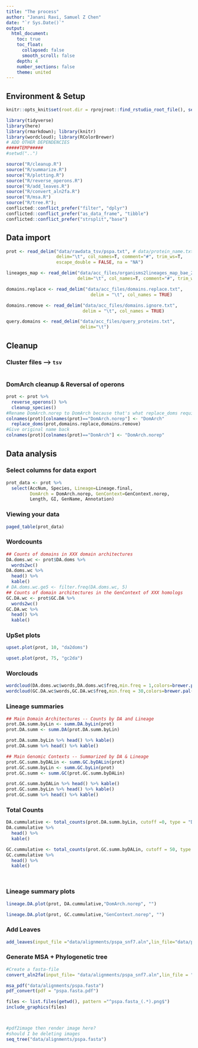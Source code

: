 ```yaml
---
title: "The process"
author: "Janani Ravi, Samuel Z Chen"
date: "`r Sys.Date()`"
output:
  html_document:
    toc: true
    toc_float:
      collapsed: false
      smooth_scroll: false
    depth: 4
    number_sections: false
    theme: united
---
```

## Environment & Setup
```r
knitr::opts_knit$set(root.dir = rprojroot::find_rstudio_root_file(), setwd(".."))

library(tidyverse)
library(here)
library(rmarkdown); library(knitr)
library(wordcloud); library(RColorBrewer)
# ADD OTHER DEPENDENCIES
#####TEMP#####
#setwd("..")

source("R/cleanup.R")
source("R/summarize.R")
source("R/plotting.R")
source("R/reverse_operons.R")
source("R/add_leaves.R")
source("R/convert_aln2fa.R")
source("R/msa.R") 
source("R/tree.R");
conflicted::conflict_prefer("filter", "dplyr")
conflicted::conflict_prefer("as_data_frame", "tibble")
conflicted::conflict_prefer("strsplit","base")
```


## Data import
```r
prot <- read_delim("data/rawdata_tsv/pspa.txt", # data/protein_name.txt
                   delim="\t", col_names=T, comment="#", trim_ws=T,
                   escape_double = FALSE, na = "NA")

lineages_map <- read_delim("data/acc_files/organisms2lineages_map_bae_20170828.txt",
                           delim="\t", col_names=T, comment="#", trim_ws=T)

domains.replace <- read_delim("data/acc_files/domains.replace.txt",
                                delim = "\t", col_names = TRUE)

domains.remove <- read_delim("data/acc_files/domains.ignore.txt",
                             delim = "\t", col_names = TRUE)

query.domains <- read_delim("data/acc_files/query_proteins.txt",
                            delim="\t")

```

## Cleanup
### Cluster files —> `tsv`
```r

```


### DomArch cleanup & Reversal of operons
```r
prot <- prot %>%
  reverse_operons() %>%
  cleanup_species()
#Rename DomArch.norep to DomArch because that's what replace_doms requires as a column
colnames(prot)[colnames(prot)=="DomArch.norep"] <- "DomArch"
  replace_doms(prot,domains.replace,domains.remove)
#Give original name back
colnames(prot)[colnames(prot)=="DomArch"] <- "DomArch.norep"
```

## Data analysis
### Select columns for data export
```r
prot_data <- prot %>%
  select(AccNum, Species, Lineage=Lineage.final,
         DomArch = DomArch.norep, GenContext=GenContext.norep,
         Length, GI, GenName, Annotation)
```

### Viewing your data
```r
paged_table(prot_data)
```

### Wordcounts
```r
## Counts of domains in XXX domain architectures
DA.doms.wc <- prot$DA.doms %>%
  words2wc()
DA.doms.wc %>%
  head() %>%
  kable()
# DA.doms.wc.ge5 <- filter.freq(DA.doms.wc, 5)
## Counts of domain architectures in the GenContext of XXX homologs
GC.DA.wc <- prot$GC.DA %>%
  words2wc()
GC.DA.wc %>%
  head() %>%
  kable()
```



### UpSet plots
```r
upset.plot(prot, 10, "da2doms")
```

```r
upset.plot(prot, 75, "gc2da")
```

### Worclouds
```r
wordcloud(DA.doms.wc$words,DA.doms.wc$freq,min.freq = 1,colors=brewer.pal(8, "Spectral"),scale=c(2.5,.5))
wordcloud(GC.DA.wc$words,GC.DA.wc$freq,min.freq = 30,colors=brewer.pal(8, "Spectral"), scale=c(2.5,.4))
```
### Lineage summaries
```r
## Main Domain Architectures -- Counts by DA and Lineage
prot.DA.summ.byLin <- summ.DA.byLin(prot)
prot.DA.summ <- summ.DA(prot.DA.summ.byLin)

prot.DA.summ.byLin %>% head() %>% kable()
prot.DA.summ %>% head() %>% kable()

## Main Genomic Contexts -- Summarized by DA & Lineage
prot.GC.summ.byDALin <- summ.GC.byDALin(prot)
prot.GC.summ.byLin <- summ.GC.byLin(prot)
prot.GC.summ <- summ.GC(prot.GC.summ.byDALin)

prot.GC.summ.byDALin %>% head() %>% kable()
prot.GC.summ.byLin %>% head() %>% kable()
prot.GC.summ %>% head() %>% kable()
```

### Total Counts
```r
DA.cummulative <- total_counts(prot.DA.summ.byLin, cutoff =0, type = "DA")
DA.cummulative %>%
  head() %>%
  kable()

GC.cummulative <- total_counts(prot.GC.summ.byDALin, cutoff = 50, type = "GC") 
GC.cummulative %>%
  head() %>%
  kable()




```
### Lineage summary plots
```r
lineage.DA.plot(prot, DA.cummulative,"DomArch.norep", "")

lineage.DA.plot(prot, GC.cummulative,"GenContext.norep", "")
```

### Add Leaves
```r
add_leaves(input_file ="data/alignments/pspa_snf7.aln",lin_file="data/pspa_snf7.txt",reduced = TRUE)
```

### Generate MSA + Phylogenetic tree
```r
#Create a fasta-file
convert_aln2fa(input_file= "data/alignments/pspa_snf7.aln",lin_file = "data/pspa_snf7.txt",output_path = "data/alignments/pspa.fasta", reduced = TRUE) %>% head()

msa_pdf("data/alignments/pspa.fasta")
pdf_convert(pdf = "pspa.fasta.pdf")

files <- list.files(getwd(), pattern ="^pspa.fasta_(.*).png$")
include_graphics(files)



#pdf2image then render image here?
#should I be deleting images
seq_tree("data/alignments/pspa.fasta")
```


  
  
